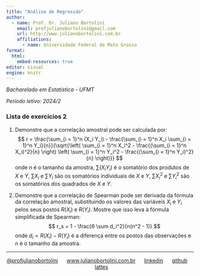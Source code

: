 ```yaml
---
title: "Análise de Regressão"
author:
  - name: Prof. Dr. Juliano Bortolini
    email: profjulianobortolini@gmail.com
    url: http://www.julianobortolini.com.br
    affiliations:
      - name: Universidade Federal de Mato Grosso
format:
  html:
    embed-resources: true
editor: visual
engine: knitr
---
```


*Bacharelado em Estatística - UFMT*

*Período letivo: 2024/2*

### Lista de exercícios 2




1.  Demonstre que a correlação amostral pode ser calculada por:
$$
 r = \frac{\sum_{i = 1}^n (X_i Y_i) - \frac{\sum_{i = 1}^n X_i \sum_{i = 1}^n Y_i}{n}}{\sqrt{\left( \sum_{i = 1}^n X_i^2 - \frac{(\sum_{i = 1}^n X_i)^2}{n} \right) \left( \sum_{i = 1}^n Y_i^2 - \frac{(\sum_{i = 1}^n Y_i)^2}{n} \right)}}
$$
onde $n$ é o tamanho da amostra, $\sum (X_i Y_i)$ é o somatório dos produtos de $X$ e $Y$, $\sum X_i$ e $\sum Y_i$ são os somatórios individuais de $X$ e $Y$, $\sum X_i^2$ e $\sum Y_i^2$ são os somatórios dos quadrados de $X$ e $Y$.


2. Demonstre que a correlação de Spearman pode ser derivada da fórmula da correlação amostral, substituindo os valores das variáveis $X_i$ e $Y_i$ pelos seus postos $R(X_i)$ e $R(Y_i)$. Mostre que isso leva à fórmula simplificada de Spearman:
$$
 r_s = 1 - \frac{6 \sum d_i^2}{n(n^2 - 1)}
$$
onde $d_i = R(X_i) - R(Y_i)$ é a diferença entre os postos das observações e $n$ é o tamanho da amostra.


------------------------------------------------------------------------

::: {style="text-align: center;"}
[\@profjulianobortolini](https://instagram.com/profjulianobortolini)      [www.julianobortolini.com.br](http://www.julianobortolini.com.br)      [linkedin](https://linkedin.com/in/julianobortolini)      [github](https://github.com/julianobortolini)       [lattes](http://lattes.cnpq.br/6210909768845403)
:::
